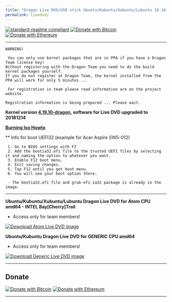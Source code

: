 ```yaml
---
title: "Dragon Live DVD/USB stick Ubuntu/Kubuntu/Xubuntu/Lubuntu 18.10 (Cosmic)"
permalink: livedvd/
---
```

[![standard-readme compliant](https://img.shields.io/badge/readme%20style-standard-brightgreen.svg)](https://github.com/RichardLitt/standard-readme)
[![Donate with Bitcoin](https://en.cryptobadges.io/badge/micro/1KvWrbLhuzk8DSb2Yq2948bMj3uQvVTQCW)](https://en.cryptobadges.io/donate/1KvWrbLhuzk8DSb2Yq2948bMj3uQvVTQCW)
[![Donate with Ethereum](https://en.cryptobadges.io/badge/micro/0xE42f2d4D4aF888Ac784ED26a68E828475A4712Cb)](https://en.cryptobadges.io/donate/0xE42f2d4D4aF888Ac784ED26a68E828475A4712Cb)

---

```
WARNING!

 You can only use kernel packages that are in PPA if you have a Dragon Team license key!
Without registering with the Dragon Team you need to do the build kernel packages yourself.
If you do not register at Dragon Team, the kernel installed from the PPA will work for only 5 minutes ...

 For registration in team please read information are on the project website.

Registration information is being prepared ... Please wait.
```

**Kernel version [4.19.10-dragon](https://dragon-kernel.pro), software for Live DVD upgraded to 20181214**


**[Burning Iso Howto](https://dragon-kernel.pro/burn)**


** Info for boot UEFI32 (example for Acer Aspire SW5-012)

```
 1. Go to BIOS settings with F2
 2. Add the bootia32.efi file to the trusted UEFI files by selecting it and naming the option to whatever you want.
 3. Enable F12 boot menu.
 4. Exit saving changes.
 5. Tap F12 until you get boot menu.
 6. You will see your boot option there.

 - The bootia32.efi file and grub-efi-ia32 package is already in the image.
```
---


**Ubuntu/Kubuntu/Xubuntu/Lubuntu Dragon Live DVD for Atom CPU amd64 - INTEL Bay[Cherry]Trail**

 - Access only for team members!

[![Download Atom Live DVD image](https://img.shields.io/badge/Download-LiveUSB-green.svg)](https://drive.google.com/open?id=1W76vzxZrhUD2QQXcC6bXsBti65ta25VP)


**Ubuntu/Kubuntu Dragon Live DVD for GENERIC CPU amd64**

 - Access only for team members!

[![Download Generic Live DVD image](https://img.shields.io/badge/Download-LiveUSB-green.svg)](https://drive.google.com/open?id=1AX0Hn2LHvTpmo5zypl1TAJRWEWWRc_Do)


***


## Donate

[![Donate with Bitcoin](https://en.cryptobadges.io/badge/big/1KvWrbLhuzk8DSb2Yq2948bMj3uQvVTQCW)](https://en.cryptobadges.io/donate/1KvWrbLhuzk8DSb2Yq2948bMj3uQvVTQCW)
[![Donate with Ethereum](https://en.cryptobadges.io/badge/big/0xE42f2d4D4aF888Ac784ED26a68E828475A4712Cb)](https://en.cryptobadges.io/donate/0xE42f2d4D4aF888Ac784ED26a68E828475A4712Cb)

***

